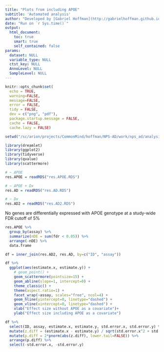 ```yaml
---
title: "Plots from including APOE"
subtitle: 'Automated analysis'
author: "Developed by [Gabriel Hoffman](http://gabrielhoffman.github.io/)"
date: "Run on `r Sys.time()`"
output: 
  html_document:
    toc: true
    smart: true
    self_contained: false
params:
  dataset: NULL
  variable_type: NULL
  ctst_key: NULL
  AnnoLevel: NULL
  SampleLevel: NULL
---
```



<!---
cd /sc/arion/projects/CommonMind/hoffman/NPS-AD/work/nps_ad/analysis/freeze2/revision
R
system("git pull")
rmarkdown::render("plot_APOE.Rmd")

--->

```r
knitr::opts_chunk$set(
  echo = TRUE,
  warning=FALSE,
  message=FALSE,
  error = FALSE,
  tidy = FALSE,
  dev = c("png", "pdf"),
  package.startup.message = FALSE,
  cache = FALSE,
  cache.lazy = FALSE)
```

```r
setwd("/sc/arion/projects/CommonMind/hoffman/NPS-AD/work/nps_ad/analysis/freeze2/revision")

library(dreamlet)
library(ggplot2)
library(tidyverse)
library(qvalue)
library(scattermore)

# ~ APOE
res.APOE = readRDS("res.APOE.RDS")

# ~ APOE + Dx
res.AD = readRDS("res.AD.RDS") 

# ~ Dx
res.AD2 = readRDS("res.AD2.RDS")
```


No genes are differentially expressed with APOE genotype at a study-wide FDR cutoff of 5%
```r
res.APOE %>%
  group_by(assay) %>%
  summarize(nDE = sum(fdr < 0.05)) %>%
  arrange(-nDE) %>%
  data.frame
```

```r
df = inner_join(res.AD2, res.AD, by=c("ID", "assay"))

df %>%
  ggplot(aes(estimate.x, estimate.y)) +
    # geom_point() +
    geom_scattermore(pointsize=15) + 
    geom_abline(slope=1, intercept=0) +
    theme_classic() +
    theme(aspect.ratio=1) +
    facet_wrap(~assay, scales="free", ncol=4) +
    geom_hline(yintercept=0, linetype="dashed") +
    geom_vline(xintercept=0, linetype="dashed") +
    xlab("Effect size without APOE as a covariate")+
    ylab("Effect size including APOE as a covariate")

df %>% 
  select(ID, assay, estimate.x, estimate.y, std.error.x, std.error.y) %>%
  mutate(z.diff = (estimate.x - estimate.y) / sqrt(std.error.x^2 + std.error.y^2)) %>%
  mutate(p.diff = 2*pnorm(abs(z.diff), lower.tail=FALSE)) %>%
  arrange(p.diff) %>%
  select(-std.error.x, -std.error.y)
```












